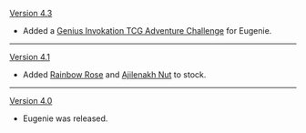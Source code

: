 {{Change History/Header}}
[[Version 4.3]]
* Added a [[Genius Invokation TCG/Stage/Eugenie/Try Some Fruit!|Genius Invokation TCG Adventure Challenge]] for Eugenie.
----
[[Version 4.1]]
* Added [[Rainbow Rose]] and [[Ajilenakh Nut]] to stock.
----
[[Version 4.0]]
* Eugenie was released.
